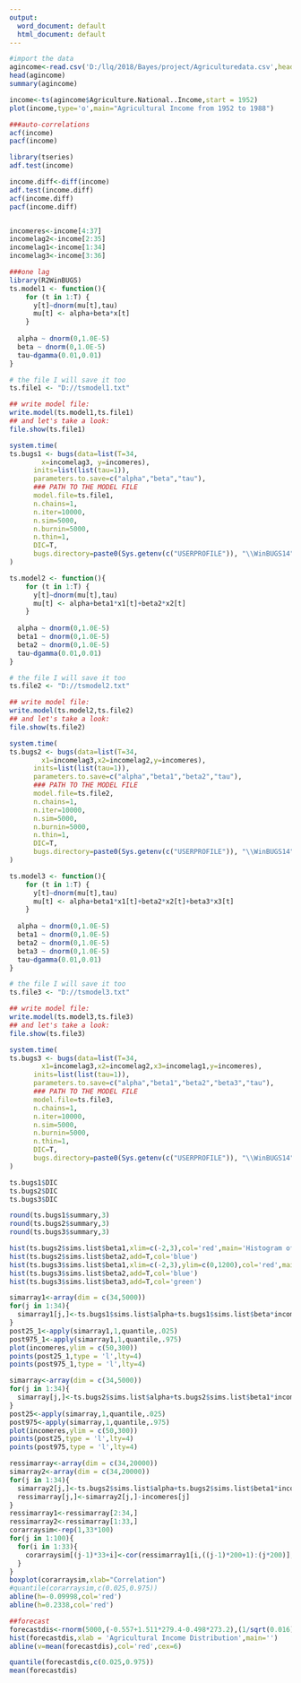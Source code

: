 ```yaml
---
output:
  word_document: default
  html_document: default
---
```

```r
#import the data
agincome<-read.csv('D:/llq/2018/Bayes/project/Agriculturedata.csv',header = TRUE)
head(agincome)
summary(agincome)
```
```r
income<-ts(agincome$Agriculture.National..Income,start = 1952)
plot(income,type='o',main="Agricultural Income from 1952 to 1988")
```
```r
###auto-correlations
acf(income)
pacf(income)
```
```r
library(tseries)
adf.test(income)
```

```r
income.diff<-diff(income)
adf.test(income.diff)
acf(income.diff)
pacf(income.diff)
```
```r

```


```r
incomeres<-income[4:37]
incomelag2<-income[2:35]
incomelag1<-income[1:34]
incomelag3<-income[3:36]
```

```r
###one lag
library(R2WinBUGS)
ts.model1 <- function(){
    for (t in 1:T) {
      y[t]~dnorm(mu[t],tau)
      mu[t] <- alpha+beta*x[t]
    }
  
  alpha ~ dnorm(0,1.0E-5)
  beta ~ dnorm(0,1.0E-5)
  tau~dgamma(0.01,0.01)
}

# the file I will save it too
ts.file1 <- "D://tsmodel1.txt"

## write model file:
write.model(ts.model1,ts.file1)
## and let's take a look:
file.show(ts.file1)

system.time(
ts.bugs1 <- bugs(data=list(T=34,
        x=incomelag3, y=incomeres),
      inits=list(list(tau=1)),
      parameters.to.save=c("alpha","beta","tau"),
      ### PATH TO THE MODEL FILE
      model.file=ts.file1,
      n.chains=1,
      n.iter=10000,
      n.sim=5000,
      n.burnin=5000,
      n.thin=1,
      DIC=T,
      bugs.directory=paste0(Sys.getenv(c("USERPROFILE")), "\\WinBUGS14"),debug=T)
)
```
```r
ts.model2 <- function(){
    for (t in 1:T) {
      y[t]~dnorm(mu[t],tau)
      mu[t] <- alpha+beta1*x1[t]+beta2*x2[t]
    }
  
  alpha ~ dnorm(0,1.0E-5)
  beta1 ~ dnorm(0,1.0E-5)
  beta2 ~ dnorm(0,1.0E-5)
  tau~dgamma(0.01,0.01)
}

# the file I will save it too
ts.file2 <- "D://tsmodel2.txt"

## write model file:
write.model(ts.model2,ts.file2)
## and let's take a look:
file.show(ts.file2)

system.time(
ts.bugs2 <- bugs(data=list(T=34,
        x1=incomelag3,x2=incomelag2,y=incomeres),
      inits=list(list(tau=1)),
      parameters.to.save=c("alpha","beta1","beta2","tau"),
      ### PATH TO THE MODEL FILE
      model.file=ts.file2,
      n.chains=1,
      n.iter=10000,
      n.sim=5000,
      n.burnin=5000,
      n.thin=1,
      DIC=T,
      bugs.directory=paste0(Sys.getenv(c("USERPROFILE")), "\\WinBUGS14"),debug=T)
)
```
```r
ts.model3 <- function(){
    for (t in 1:T) {
      y[t]~dnorm(mu[t],tau)
      mu[t] <- alpha+beta1*x1[t]+beta2*x2[t]+beta3*x3[t]
    }
  
  alpha ~ dnorm(0,1.0E-5)
  beta1 ~ dnorm(0,1.0E-5)
  beta2 ~ dnorm(0,1.0E-5)
  beta3 ~ dnorm(0,1.0E-5)
  tau~dgamma(0.01,0.01)
}

# the file I will save it too
ts.file3 <- "D://tsmodel3.txt"

## write model file:
write.model(ts.model3,ts.file3)
## and let's take a look:
file.show(ts.file3)

system.time(
ts.bugs3 <- bugs(data=list(T=34,
        x1=incomelag3,x2=incomelag2,x3=incomelag1,y=incomeres),
      inits=list(list(tau=1)),
      parameters.to.save=c("alpha","beta1","beta2","beta3","tau"),
      ### PATH TO THE MODEL FILE
      model.file=ts.file3,
      n.chains=1,
      n.iter=10000,
      n.sim=5000,
      n.burnin=5000,
      n.thin=1,
      DIC=T,
      bugs.directory=paste0(Sys.getenv(c("USERPROFILE")), "\\WinBUGS14"),debug=T)
)
```

```r
ts.bugs1$DIC
ts.bugs2$DIC
ts.bugs3$DIC
```

```r
round(ts.bugs1$summary,3)
round(ts.bugs2$summary,3)
round(ts.bugs3$summary,3)
```
```r
hist(ts.bugs2$sims.list$beta1,xlim=c(-2,3),col='red',main='Histogram of beta1,beta2',xlab='')
hist(ts.bugs2$sims.list$beta2,add=T,col='blue')
hist(ts.bugs3$sims.list$beta1,xlim=c(-2,3),ylim=c(0,1200),col='red',main='Histogram of beta1,beta2,beta3',xlab='')
hist(ts.bugs3$sims.list$beta2,add=T,col='blue')
hist(ts.bugs3$sims.list$beta3,add=T,col='green')

```


```r
simarray1<-array(dim = c(34,5000))
for(j in 1:34){
  simarray1[j,]<-ts.bugs1$sims.list$alpha+ts.bugs1$sims.list$beta*incomelag3[j]+rnorm(5000,0,1/sqrt(ts.bugs1$sims.list$tau))
}
post25_1<-apply(simarray1,1,quantile,.025)
post975_1<-apply(simarray1,1,quantile,.975)
plot(incomeres,ylim = c(50,300))
points(post25_1,type = 'l',lty=4)
points(post975_1,type = 'l',lty=4)
```

```r
simarray<-array(dim = c(34,5000))
for(j in 1:34){
  simarray[j,]<-ts.bugs2$sims.list$alpha+ts.bugs2$sims.list$beta1*incomelag3[j]+ts.bugs2$sims.list$beta2*incomelag2[j]+rnorm(5000,0,1/sqrt(ts.bugs2$sims.list$tau))
}
post25<-apply(simarray,1,quantile,.025)
post975<-apply(simarray,1,quantile,.975)
plot(incomeres,ylim = c(50,300))
points(post25,type = 'l',lty=4)
points(post975,type = 'l',lty=4)
```
```r
ressimarray<-array(dim = c(34,20000))
simarray2<-array(dim = c(34,20000))
for(j in 1:34){
  simarray2[j,]<-ts.bugs2$sims.list$alpha+ts.bugs2$sims.list$beta1*incomelag3[j]+ts.bugs2$sims.list$beta2*incomelag2[j]+rnorm(20000,0,1/sqrt(ts.bugs2$sims.list$tau))
  ressimarray[j,]<-simarray2[j,]-incomeres[j]
}
ressimarray1<-ressimarray[2:34,]
ressimarray2<-ressimarray[1:33,]
corarraysim<-rep(1,33*100)
for(j in 1:100){
  for(i in 1:33){
    corarraysim[(j-1)*33+i]<-cor(ressimarray1[i,((j-1)*200+1):(j*200)],ressimarray2[i,((j-1)*200+1):(j*200)])
  }
}
boxplot(corarraysim,xlab="Correlation")
#quantile(corarraysim,c(0.025,0.975))
abline(h=-0.09998,col='red')
abline(h=0.2338,col='red')
```
```r
##forecast
forecastdis<-rnorm(5000,(-0.557+1.511*279.4-0.498*273.2),(1/sqrt(0.016)))
hist(forecastdis,xlab = 'Agricultural Income Distribution',main='')
abline(v=mean(forecastdis),col='red',cex=6)

quantile(forecastdis,c(0.025,0.975))
mean(forecastdis)
```





